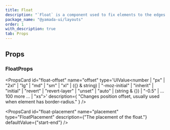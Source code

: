 ```yaml
---
title: Float
description: "`Float` is a component used to fix elements to the edges of a container."
package_name: "@yamada-ui/layouts"
order: 1
with_description: true
tab: Props
---
```


## Props

### FloatProps

<PropsCard
  id="float-offset"
  name="offset"
  type='UIValue<number | "px" | "2xl" | "lg" | "md" | "sm" | "xl" | ({} & string) | "-moz-initial" | "inherit" | "initial" | "revert" | "revert-layer" | "unset" | "auto" | (string & {}) | "-0.5" | ... 100 more ... | "xs">'
  description={
    "Changes position offset, usually used when element has border-radius."
  }
/>

<PropsCard
  id="float-placement"
  name="placement"
  type="FloatPlacement"
  description={"The placement of the float."}
  defaultValue={"start-end"}
/>
